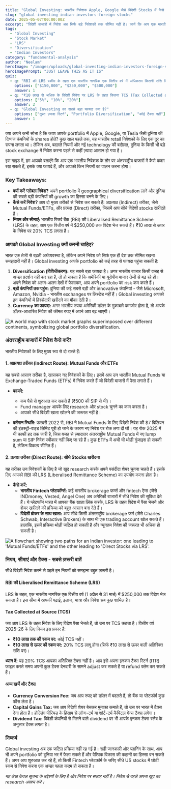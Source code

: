 ```yaml
---
title: "Global Investing: भारतीय निवेशक Apple, Google जैसे विदेशी Stocks में कैसे Invest करें?"
slug: "global-investing-indian-investors-foreign-stocks"
date: 2025-05-07T00:00:00Z
excerpt: "विदेशी बाजारों में निवेश अब सिर्फ बड़े निवेशकों तक सीमित नहीं है। जानें कि आप एक भारतीय निवेशक के रूप में Apple, Google और Tesla जैसे ग्लोबल शेयरों में कैसे निवेश कर सकते हैं।"
tags:
  - "Global Investing"
  - "Stock Market"
  - "LRS"
  - "Diversification"
  - "Indian Investors"
category: "fundamental-analysis"
author: "Neelam"
heroImage: "/images/uploads/global-investing-indian-investors-foreign-stocks/hero-image.jpg"
heroImagePrompt: "JUST LEAVE THIS AS IT IS"
quiz:
  - q: "RBI की LRS स्कीम के तहत एक भारतीय नागरिक एक वित्तीय वर्ष में अधिकतम कितनी राशि विदेश में निवेश कर सकता है?"
    options: ["$150,000", "$250,000", "$500,000"]
    answer: 1
  - q: "₹10 लाख से अधिक के विदेशी निवेश पर LRS के तहत कितना TCS (Tax Collected at Source) लगता है?"
    options: ["5%", "10%", "20%"]
    answer: 2
  - q: "Global Investing का सबसे बड़ा फायदा क्या है?"
    options: ["तुरंत ज़्यादा रिटर्न", "Portfolio Diversification", "कोई टैक्स नहीं"]
    answer: 1
---
```


क्या आपने कभी सोचा है कि काश आपके portfolio में Apple, Google, या Tesla जैसी दुनिया की दिग्गज कंपनियों के shares होते? कुछ साल पहले तक, यह भारतीय retail निवेशकों के लिए एक दूर का सपना लगता था। लेकिन अब, बदलते नियमों और नई technology की बदौलत, दुनिया के किसी भी बड़े stock exchange में निवेश करना पहले से कहीं ज़्यादा आसान हो गया है।

इस गाइड में, हम आपको बताएंगे कि आप एक भारतीय निवेशक के तौर पर अंतरराष्ट्रीय बाजारों में कैसे कदम रख सकते हैं, इसके क्या फायदे हैं, और आपको किन नियमों का पालन करना होगा।

### **Key Takeaways:**

*   **क्यों करें ग्लोबल निवेश?** अपने portfolio में geographical diversification लाने और दुनिया की सबसे बड़ी कंपनियों की growth का हिस्सा बनने के लिए।
*   **कैसे करें निवेश?** आप दो मुख्य तरीकों से निवेश कर सकते हैं: अप्रत्यक्ष (Indirect) तरीका, जैसे Mutual Funds/ETFs, और प्रत्यक्ष (Direct) तरीका, जिसमें आप सीधे विदेशी stocks खरीदते हैं।
*   **नियम और सीमाएं:** भारतीय रिजर्व बैंक (RBI) की Liberalised Remittance Scheme (LRS) के तहत, आप एक वित्तीय वर्ष में $250,000 तक विदेश भेज सकते हैं। ₹10 लाख से ऊपर के निवेश पर 20% TCS लगता है।

### **आपको Global Investing क्यों करनी चाहिए?**

भारत एक तेजी से बढ़ती अर्थव्यवस्था है, लेकिन अपने निवेश को सिर्फ एक ही देश तक सीमित रखना समझदारी नहीं है। Global investing आपके portfolio को कई तरह से फायदा पहुंचा सकती है:

1.  **Diversification (विविधीकरण):** यह सबसे बड़ा फायदा है। अगर भारतीय बाजार किसी वजह से अच्छा प्रदर्शन नहीं कर रहा है, तो हो सकता है कि अमेरिकी या यूरोपीय बाजार तेजी से बढ़ रहे हों। अपने निवेश को अलग-अलग देशों में फैलाकर, आप अपने portfolio का risk कम करते हैं।
2.  **बड़ी कंपनियों तक पहुंच:** दुनिया की कई सबसे बड़ी और innovative कंपनियां - जैसे Microsoft, Amazon, Nvidia - भारतीय exchanges पर लिस्टेड नहीं हैं। Global investing आपको इन कंपनियों में हिस्सेदारी खरीदने का मौका देती है।
3.  **Currency का फायदा:** अगर भारतीय रुपया अमेरिकी डॉलर के मुकाबले कमजोर होता है, तो आपके डॉलर-आधारित निवेश की कीमत रुपए में अपने आप बढ़ जाएगी।

![A world map with stock market graphs superimposed over different continents, symbolizing global portfolio diversification.](/images/uploads/global-investing-indian-investors-foreign-stocks/global-diversification.png)

### **अंतरराष्ट्रीय बाजारों में निवेश कैसे करें?**

भारतीय निवेशकों के लिए मुख्य रूप से दो रास्ते हैं:

#### **1. अप्रत्यक्ष तरीका (Indirect Route): Mutual Funds और ETFs**

यह सबसे आसान तरीका है, खासकर नए निवेशकों के लिए। इसमें आप उन भारतीय Mutual Funds या Exchange-Traded Funds (ETFs) में निवेश करते हैं जो विदेशी बाजारों में पैसा लगाते हैं।

*   **फायदे:**
    *   कम पैसे से शुरुआत कर सकते हैं (₹500 की SIP से भी)।
    *   Fund manager आपके लिए research और stock चुनने का काम करता है।
    *   आपको सीधे विदेशी खाता खोलने की जरूरत नहीं है।

*   **वर्तमान स्थिति:** फरवरी 2022 से, RBI ने Mutual Funds के लिए विदेशी निवेश की $7 बिलियन की इंडस्ट्री-वाइड लिमिट पूरी हो जाने के कारण नए निवेश पर रोक लगा दी थी। यह रोक 2025 में भी काफी हद तक जारी है, जिस वजह से ज़्यादातर अंतरराष्ट्रीय Mutual Funds में नए lump sum या SIP निवेश स्वीकार नहीं किए जा रहे हैं। कुछ ETFs में अभी भी थोड़ी गुंजाइश हो सकती है, लेकिन विकल्प सीमित हैं।

#### **2. प्रत्यक्ष तरीका (Direct Route): सीधे Stocks खरीदना**

यह तरीका उन निवेशकों के लिए है जो खुद research करके अपने पसंदीदा शेयर चुनना चाहते हैं। इसके लिए आपको RBI की LRS (Liberalised Remittance Scheme) का उपयोग करना होता है।

*   **कैसे करें:**
    *   **भारतीय Fintech प्लेटफॉर्म्स:** कई भारतीय brokerage फर्म्स और fintech ऐप्स (जैसे INDmoney, Vested, Angel One) अब अमेरिकी बाजारों में सीधे निवेश की सुविधा देते हैं। ये प्लेटफॉर्म भारत में आपका बैंक खाता लिंक करके, LRS के तहत विदेश में पैसा भेजने और शेयर खरीदने की प्रक्रिया को बहुत आसान बना देते हैं।
    *   **विदेशी ब्रोकर के साथ खाता:** आप सीधे किसी अंतरराष्ट्रीय brokerage फर्म (जैसे Charles Schwab, Interactive Brokers) के साथ भी एक trading account खोल सकते हैं। हालांकि, इसमें प्रक्रिया थोड़ी जटिल हो सकती है और न्यूनतम निवेश की जरूरत भी अधिक हो सकती है।

![A flowchart showing two paths for an Indian investor: one leading to 'Mutual Funds/ETFs' and the other leading to 'Direct Stocks via LRS'.](/images/uploads/global-investing-indian-investors-foreign-stocks/investment-paths.png)

### **नियम, सीमाएं और टैक्स - सबसे ज़रूरी बातें**

सीधे विदेशी निवेश करने से पहले इन नियमों को समझना बहुत ज़रूरी है।

#### **RBI की Liberalised Remittance Scheme (LRS)**

LRS के तहत, एक भारतीय नागरिक एक वित्तीय वर्ष (1 अप्रैल से 31 मार्च) में $250,000 तक विदेश भेज सकता है। इस सीमा में आपकी पढ़ाई, इलाज, यात्रा और निवेश सब कुछ शामिल है।

#### **Tax Collected at Source (TCS)**

जब आप LRS के तहत निवेश के लिए विदेश पैसा भेजते हैं, तो उस पर TCS कटता है। वित्तीय वर्ष 2025-26 के लिए नियम इस प्रकार हैं:

*   **₹10 लाख तक की रकम पर:** कोई TCS नहीं।
*   **₹10 लाख से ऊपर की रकम पर:** 20% TCS लागू होगा (सिर्फ ₹10 लाख से ऊपर वाली अतिरिक्त राशि पर)।

**ध्यान दें:** यह 20% TCS आपका अतिरिक्त टैक्स नहीं है। आप इसे अपना इनकम टैक्स रिटर्न (ITR) फाइल करते समय अपनी कुल टैक्स देनदारी के सामने adjust कर सकते हैं या refund क्लेम कर सकते हैं।

#### **अन्य खर्चे और टैक्स**

*   **Currency Conversion Fee:** जब आप रुपए को डॉलर में बदलते हैं, तो बैंक या प्लेटफॉर्म कुछ फीस लेता है।
*   **Capital Gains Tax:** जब आप विदेशी शेयर बेचकर मुनाफा कमाते हैं, तो उस पर भारत में टैक्स देना होता है। होल्डिंग पीरियड के हिसाब से लॉन्ग-टर्म या शॉर्ट-टर्म कैपिटल गेन्स टैक्स लगेगा।
*   **Dividend Tax:** विदेशी कंपनियों से मिलने वाले dividend पर भी आपके इनकम टैक्स स्लैब के अनुसार टैक्स लगता है।

### **निष्कर्ष**

Global investing अब एक जटिल प्रक्रिया नहीं रह गई है। सही जानकारी और प्लानिंग के साथ, आप भी अपने portfolio को दुनिया भर में फैला सकते हैं और वैश्विक विकास की कहानी का हिस्सा बन सकते हैं। अगर आप शुरुआत कर रहे हैं, तो किसी Fintech प्लेटफॉर्म के जरिए सीधे US stocks में छोटी रकम से निवेश करना एक अच्छा पहला कदम हो सकता है।

*यह लेख केवल सूचना के उद्देश्यों के लिए है और निवेश पर सलाह नहीं है। निवेश से पहले अपना खुद का research अवश्य करें।*